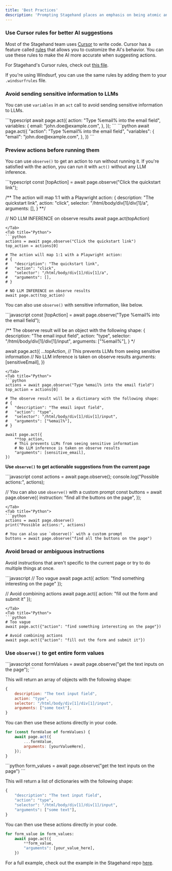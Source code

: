 ```yaml
---
title: 'Best Practices'
description: 'Prompting Stagehand places an emphasis on being atomic and specific. Here are some guidelines to help you use Stagehand effectively.'
---
```


### Use Cursor rules for better AI suggestions

Most of the Stagehand team uses [Cursor](https://www.cursor.com/) to write code. Cursor has a feature called [rules](https://docs.cursor.com/context/rules-for-ai) that allows you to customize the AI's behavior. You can use these rules to make the AI more accurate when suggesting actions.

For Stagehand's Cursor rules, check out [this file](https://github.com/browserbase/stagehand-scaffold/blob/main/.cursorrules). 

If you're using Windsurf, you can use the same rules by adding them to your `.windsurfrules` file.

### Avoid sending sensitive information to LLMs

You can use `variables` in an `act` call to avoid sending sensitive information to LLMs.

<Tabs>
<Tab title="TypeScript">
```typescript
await page.act({
	action: "Type %email% into the email field",
	variables: {
		email: "john.doe@example.com",
	},
});
```
</Tab>
<Tab title="Python">
```python
await page.act({
	"action": "Type %email% into the email field",
	"variables": {
		"email": "john.doe@example.com",
	},
})
```
</Tab>
</Tabs>

### Preview actions before running them
You can use `observe()` to get an action to run without running it.
If you're satisfied with the action, you can run it with `act()` without any LLM inference.

<Tabs>
<Tab title="TypeScript">
```typescript
const [topAction] = await page.observe("Click the quickstart link");

/** The action will map 1:1 with a Playwright action:
{
	description: "The quickstart link",
	action: "click",
	selector: "/html/body/div[1]/div[1]/a",
	arguments: [],
}
**/

// NO LLM INFERENCE on observe results
await page.act(topAction)
```
</Tab>
<Tab title="Python">
```python
actions = await page.observe("Click the quickstart link")
top_action = actions[0]

# The action will map 1:1 with a Playwright action:
# {
#	"description": "The quickstart link",
#	"action": "click",
#	"selector": "/html/body/div[1]/div[1]/a",
#	"arguments": [],
# }

# NO LLM INFERENCE on observe results
await page.act(top_action)
```
</Tab>
</Tabs>

You can also use `observe()` with sensitive information, like below.

<Tabs>
<Tab title="JavaScript">
```javascript
const [topAction] = await page.observe("Type %email% into the email field");

/** The observe result will be an object with the following shape:
{
	description: "The email input field",
	action: "type",
	selector: "/html/body/div[1]/div[1]/input",
	arguments: ["%email%"],
}
*/

await page.act({
	...topAction,
	// This prevents LLMs from seeing sensitive information
	// No LLM inference is taken on observe results
	arguments: [sensitiveEmail],
})
```
</Tab>
<Tab title="Python">
```python
actions = await page.observe("Type %email% into the email field")
top_action = actions[0]

# The observe result will be a dictionary with the following shape:
# {
#	"description": "The email input field",
#	"action": "type",
#	"selector": "/html/body/div[1]/div[1]/input",
#	"arguments": ["%email%"],
# }

await page.act({
	**top_action,
	# This prevents LLMs from seeing sensitive information
	# No LLM inference is taken on observe results
	"arguments": [sensitive_email],
})
```
</Tab>
</Tabs>

**Use `observe()` to get actionable suggestions from the current page**

<Tabs>
<Tab title="JavaScript">
```javascript
const actions = await page.observe();
console.log("Possible actions:", actions);

// You can also use `observe()` with a custom prompt
const buttons = await page.observe({
	instruction: "find all the buttons on the page",
});
```
</Tab>
<Tab title="Python">
```python
actions = await page.observe()
print("Possible actions:", actions)

# You can also use `observe()` with a custom prompt
buttons = await page.observe("find all the buttons on the page")
```
</Tab>
</Tabs>

### Avoid broad or ambiguous instructions
Avoid instructions that aren't specific to the current page or try to do multiple things at once.

<Tabs>
<Tab title="JavaScript">
```javascript
// Too vague
await page.act({ action: "find something interesting on the page" });

// Avoid combining actions
await page.act({ action: "fill out the form and submit it" });
```
</Tab>
<Tab title="Python">
```python
# Too vague
await page.act({"action": "find something interesting on the page"})

# Avoid combining actions
await page.act({"action": "fill out the form and submit it"})
```
</Tab>
</Tabs>

### Use `observe()` to get entire form values

<Tabs>
<Tab title="JavaScript">
```javascript
const formValues = await page.observe("get the text inputs on the page");
```

This will return an array of objects with the following shape:
```javascript
{
	description: "The text input field",
	action: "type",
	selector: "/html/body/div[1]/div[1]/input",
	arguments: ["some text"],
}
```

You can then use these actions directly in your code.
```javascript
for (const formValue of formValues) {
	await page.act({
		...formValue,
		arguments: [yourValueHere],
	});
}
```
</Tab>
<Tab title="Python">
```python
form_values = await page.observe("get the text inputs on the page")
```

This will return a list of dictionaries with the following shape:
```python
{
	"description": "The text input field",
	"action": "type",
	"selector": "/html/body/div[1]/div[1]/input",
	"arguments": ["some text"],
}
```

You can then use these actions directly in your code.
```python
for form_value in form_values:
	await page.act({
		**form_value,
		"arguments": [your_value_here],
	})
```
</Tab>
</Tabs>

For a full example, check out the example in the Stagehand repo [here](https://github.com/browserbase/stagehand/blob/main/examples/form_filling_sensible.ts).
